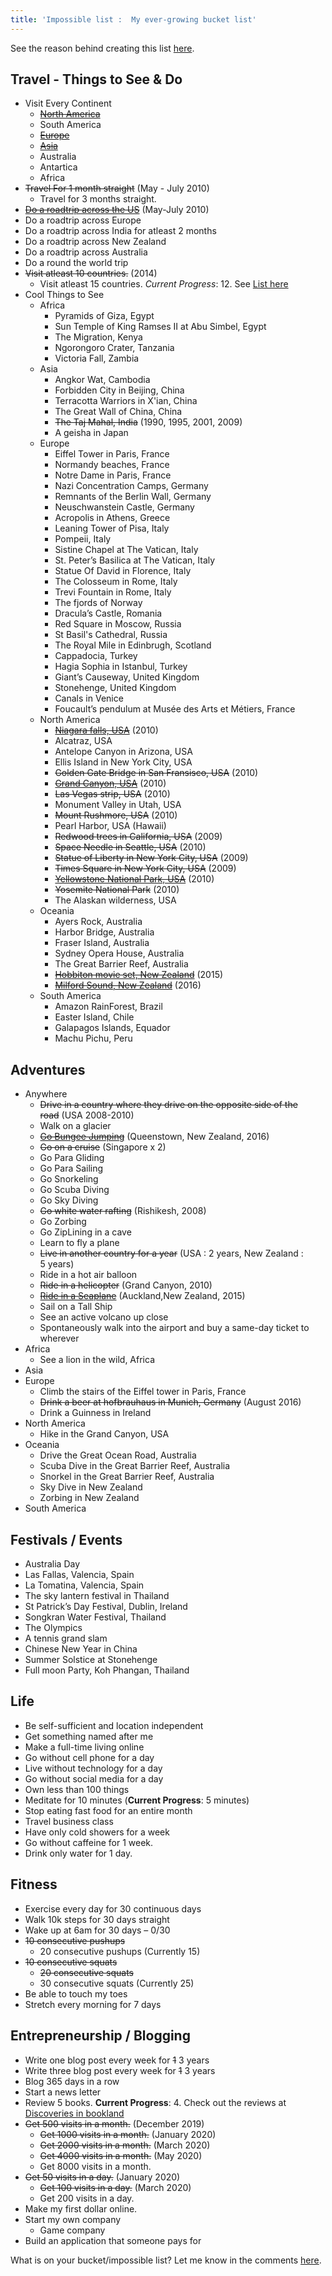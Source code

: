 ```yaml
---
title: 'Impossible list :  My ever-growing bucket list'
---
```


See the reason behind creating this list [here](/blog/impossible-list-or-a-bucket-list).

## Travel - Things to See & Do

-   Visit Every Continent
    -   [~~North America~~](/tags/north-america)
    -   South America
    -   [~~Europe~~](/tags/europe)
    -   [~~Asia~~](/tags/asia)
    -   Australia
    -   Antartica
    -   Africa
-   ~~Travel For 1 month straight~~ (May - July 2010)
    -   Travel for 3 months straight.
-   [~~Do a roadtrip across the US~~](/blog/usa-roadtrip) (May-July 2010)
-   Do a roadtrip across Europe
-   Do a roadtrip across India for atleast 2 months
-   Do a roadtrip across New Zealand
-   Do a roadtrip across Australia
-   Do a round the world trip
-   ~~Visit atleast 10 countries.~~ (2014)
    -   Visit atleast 15 countries. _Current Progress_: 12. See [List here](/impossible-list/country-visit-list)
-   Cool Things to See
    -   Africa
        -   Pyramids of Giza, Egypt
        -   Sun Temple of King Ramses II at Abu Simbel, Egypt
        -   The Migration, Kenya
        -   Ngorongoro Crater, Tanzania
        -   Victoria Fall, Zambia
    -   Asia
        -   Angkor Wat, Cambodia
        -   Forbidden City in Beijing, China
        -   Terracotta Warriors in X'ian, China
        -   The Great Wall of China, China
        -   ~~The Taj Mahal, India~~ (1990, 1995, 2001, 2009)
        -   A geisha in Japan
    -   Europe
        -   Eiffel Tower in Paris, France
        -   Normandy beaches, France
        -   Notre Dame in Paris, France
        -   Nazi Concentration Camps, Germany
        -   Remnants of the Berlin Wall, Germany
        -   Neuschwanstein Castle, Germany
        -   Acropolis in Athens, Greece
        -   Leaning Tower of Pisa, Italy
        -   Pompeii, Italy
        -   Sistine Chapel at The Vatican, Italy
        -   St. Peter’s Basilica at The Vatican, Italy
        -   Statue Of David in Florence, Italy
        -   The Colosseum in Rome, Italy
        -   Trevi Fountain in Rome, Italy
        -   The fjords of Norway
        -   Dracula’s Castle, Romania
        -   Red Square in Moscow, Russia
        -   St Basil's Cathedral, Russia
        -   The Royal Mile in Edinbrugh, Scotland
        -   Cappadocia, Turkey
        -   Hagia Sophia in Istanbul, Turkey
        -   Giant’s Causeway, United Kingdom
        -   Stonehenge, United Kingdom
        -   Canals in Venice
        -   Foucault’s pendulum at Musée des Arts et Métiers, France
    -   North America
        -   ~~[Niagara falls, USA](/blog/photo-essay-niagara-falls-new-york)~~ (2010)
        -   Alcatraz, USA
        -   Antelope Canyon in Arizona, USA
        -   Ellis Island in New York City, USA
        -   ~~Golden Gate Bridge in San Fransisco, USA~~ (2010)
        -   ~~[Grand Canyon, USA](/blog/photo-essay-grand-canyon-arizona)~~ (2010)
        -   ~~Las Vegas strip, USA~~ (2010)
        -   Monument Valley in Utah, USA
        -   ~~Mount Rushmore, USA~~ (2010)
        -   Pearl Harbor, USA (Hawaii)
        -   ~~Redwood trees in California, USA~~ (2009)
        -   ~~Space Needle in Seattle, USA~~ (2010)
        -   ~~Statue of Liberty in New York City, USA~~ (2009)
        -   ~~Times Square in New York City, USA~~ (2009)
        -   ~~[Yellowstone National Park, USA](/blog/photo-essay-yellowstone-national-park-wyoming)~~ (2010)
        -   ~~Yosemite National Park~~ (2010)
        -   The Alaskan wilderness, USA
    -   Oceania
        -   Ayers Rock, Australia
        -   Harbor Bridge, Australia
        -   Fraser Island, Australia
        -   Sydney Opera House, Australia
        -   The Great Barrier Reef, Australia
        -   ~~[Hobbiton movie set, New Zealand](/blog/new-zealand-escapes-hobbiton-matamata)~~ (2015)
        -   ~~[Milford Sound, New Zealand](/blog/new-zealand-escapes-photo-essay-milford-sound)~~ (2016)
    -   South America
        -   Amazon RainForest, Brazil
        -   Easter Island, Chile
        -   Galapagos Islands, Equador
        -   Machu Pichu, Peru

## Adventures

-   Anywhere
    -   ~~Drive in a country where they drive on the opposite side of the road~~ (USA 2008-2010)
    -   Walk on a glacier
    -   ~~[Go Bungee Jumping](/blog/video-bungee-jump-queenstown)~~ (Queenstown, New Zealand, 2016)
    -   ~~Go on a cruise~~ (Singapore x 2)
    -   Go Para Gliding
    -   Go Para Sailing
    -   Go Snorkeling
    -   Go Scuba Diving
    -   Go Sky Diving
    -   ~~Go white water rafting~~ (Rishikesh, 2008)
    -   Go Zorbing
    -   Go ZipLining in a cave
    -   Learn to fly a plane
    -   ~~Live in another country for a year~~ (USA : 2 years, New Zealand : 5 years)
    -   Ride in a hot air balloon
    -   ~~Ride in a helicopter~~ (Grand Canyon, 2010)
    -   [~~Ride in a Seaplane~~](/blog/new-zealand-escapes-auckland-seaplanes) (Auckland,New Zealand, 2015)
    -   Sail on a Tall Ship
    -   See an active volcano up close
    -   Spontaneously walk into the airport and buy a same-day ticket to wherever
-   Africa
    -   See a lion in the wild, Africa
-   Asia
-   Europe
    -   Climb the stairs of the Eiffel tower in Paris, France
    -   ~~Drink a beer at hofbrauhaus in Munich, Germany~~ (August 2016)
    -   Drink a Guinness in Ireland
-   North America
    -   Hike in the Grand Canyon, USA
-   Oceania
    -   Drive the Great Ocean Road, Australia
    -   Scuba Dive in the Great Barrier Reef, Australia
    -   Snorkel in the Great Barrier Reef, Australia
    -   Sky Dive in New Zealand
    -   Zorbing in New Zealand
-   South America

## Festivals / Events

-   Australia Day
-   Las Fallas, Valencia, Spain
-   La Tomatina, Valencia, Spain
-   The sky lantern festival in Thailand
-   St Patrick’s Day Festival, Dublin, Ireland
-   Songkran Water Festival, Thailand
-   The Olympics
-   A tennis grand slam
-   Chinese New Year in China
-   Summer Solstice at Stonehenge
-   Full moon Party, Koh Phangan, Thailand

## Life

-   Be self-sufficient and location independent
-   Get something named after me
-   Make a full-time living online
-   Go without cell phone for a day
-   Live without technology for a day
-   Go without social media for a day
-   Own less than 100 things
-   Meditate for 10 minutes (**Current Progress**: 5 minutes)
-   Stop eating fast food for an entire month
-   Travel business class
-   Have only cold showers for a week
-   Go without caffeine for 1 week.
-   Drink only water for 1 day.

## Fitness

-   Exercise every day for 30 continuous days
-   Walk 10k steps for 30 days straight
-   Wake up at 6am for 30 days – 0/30
-   ~~10 consecutive pushups~~
    -   20 consecutive pushups (Currently 15)
-   ~~10 consecutive squats~~
    -   ~~20 consecutive squats~~
    -   30 consecutive squats (Currently 25)
-   Be able to touch my toes
-   Stretch every morning for 7 days

## Entrepreneurship / Blogging

-   Write one blog post every week for ~~1~~ 3 years
-   Write three blog post every week for ~~1~~ 3 years
-   Blog 365 days in a row
-   Start a news letter
-   Review 5 books. **Current Progress**: 4. Check out the reviews at
    [Discoveries in bookland](https://www.discoveriesinbookland.com/)
-   ~~Get 500 visits in a month.~~ (December 2019)
    -   ~~Get 1000 visits in a month.~~ (January 2020)
    -   ~~Get 2000 visits in a month.~~ (March 2020)
    -   ~~Get 4000 visits in a month.~~ (May 2020)
    -   Get 8000 visits in a month.
-   ~~Get 50 visits in a day.~~ (January 2020)
    -   ~~Get 100 visits in a day.~~ (March 2020)
    -   Get 200 visits in a day.
-   Make my first dollar online.
-   Start my own company
    -   Game company
-   Build an application that someone pays for

What is on your bucket/impossible list? Let me know in the comments [here](/blog/impossible-list-or-a-bucket-list).
